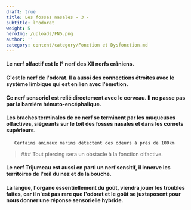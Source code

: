 ```yaml
---
draft: true
title: Les fosses nasales - 3 -
subtitle: l'odorat
weight: 5
heroImg: /uploads/FN5.png
author: ''
category: content/category/Fonction et Dysfonction.md
---
```


#### Le nerf  olfactif est le I° nerf des XII nerfs crâniens.

<Space height={15} />

#### C'est **le nerf de l'odorat**.  Il a aussi des connections étroites avec le système limbique qui est en lien avec l'émotion.

#### Ce nerf sensoriel est relié directement avec le cerveau. Il ne passe pas par la barrière hémato-encéphalique.

#### Les braches terminales de ce nerf se terminent  par les  muqueuses  olfactives, siégeants sur le toit des fosses nasales et dans les cornets supérieurs.

       Certains animaux marins détectent des odeurs à près de 100km

<Space height={20} />

<BlockQuote>
  ### Tout piercing sera un obstacle à la fonction olfactive.
</BlockQuote>

#### Le nerf Trijumeau est aussi en parti un nerf sensitif, il innerve les territoires de l'œil du nez et de la bouche.

<Space height={20} />

#### La langue, l'organe essentiellement du goût, viendra jouer les troubles faites, car il n'est pas rare que l'odorat et le goût se juxtaposent pour nous donner   une réponse sensorielle hybride.

